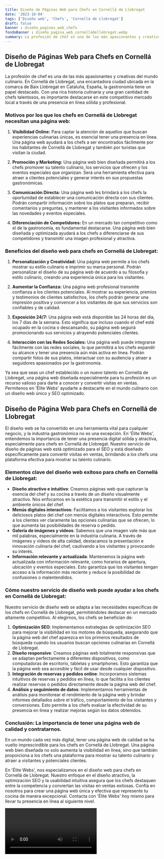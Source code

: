 ```yaml
---
title: Diseño de Páginas Web para Chefs en Cornellá de Llobregat
date: '2023-10-04'
tags: ['Diseño web', 'Chefs', 'Cornellá de Llobregat']
draft: false
banner : diseño_paginas_web_chefs
fondoBanner : diseño_pagina_web_cornelládellobregat.webp
summary: La profesión de chef es una de las más apasionantes y creativas del mundo culinario. En Cornellá de Llobregat, una encantadora ciudad ubicada en la comarca de Baix Llobregat en Cataluña, España, la gastronomía tiene un papel destacado. Con una rica historia culinaria y una gran cantidad de chefs talentosos, es importante destacarse en este competitivo mercado local a través de una presencia en línea sólida y profesional.
---
```


## Diseño de Páginas Web para Chefs en Cornellá de Llobregat

La profesión de chef es una de las más apasionantes y creativas del mundo culinario. En Cornellá de Llobregat, una encantadora ciudad ubicada en la comarca de Baix Llobregat en Cataluña, España, la gastronomía tiene un papel destacado. Con una rica historia culinaria y una gran cantidad de chefs talentosos, es importante destacarse en este competitivo mercado local a través de una presencia en línea sólida y profesional.

### Motivos por los que los chefs en Cornellá de Llobregat necesitan una página web:

1. **Visibilidad Online:** Para captar la atención de aquellos que buscan experiencias culinarias únicas, es esencial tener una presencia en línea. Una página web ayudará a los chefs a ser encontrados fácilmente por los habitantes de Cornellá de Llobregat y también por turistas que visitan la ciudad.

2. **Promoción y Marketing:** Una página web bien diseñada permitirá a los chefs promover su talento culinario, los servicios que ofrecen y los eventos especiales que organizan. Será una herramienta efectiva para atraer a clientes potenciales y generar interés en sus propuestas gastronómicas.

3. **Comunicación Directa:** Una página web les brindará a los chefs la oportunidad de establecer una comunicación directa con sus clientes. Podrán compartir información sobre los platos que preparan, recibir comentarios y preguntas, y mantener a los visitantes informados sobre las novedades y eventos especiales.

4. **Diferenciación de Competidores:** En un mercado tan competitivo como el de la gastronomía, es fundamental destacarse. Una página web bien diseñada y optimizada ayudará a los chefs a diferenciarse de sus competidores y transmitir una imagen profesional y atractiva.

### Beneficios del diseño web para chefs en Cornellá de Llobregat:

1. **Personalización y Creatividad:** Una página web permite a los chefs mostrar su estilo culinario e imprimir su marca personal. Podrán personalizar el diseño de su página web de acuerdo a su filosofía y estilo culinario, creando una experiencia única para los visitantes.

2. **Aumentar la Confianza:** Una página web profesional transmite confianza a los clientes potenciales. Al mostrar su experiencia, premios y testimonios de clientes satisfechos, los chefs podrán generar una impresión positiva y convencer a los visitantes de que sus servicios son confiables y de calidad.

3. **Exposición 24/7:** Una página web está disponible las 24 horas del día, los 7 días de la semana. Esto significa que incluso cuando el chef esté ocupado en la cocina o descansando, su página web seguirá promocionando sus servicios y atrayendo potenciales clientes.

4. **Interacción con las Redes Sociales:** Una página web puede integrarse fácilmente con las redes sociales, lo que permitirá a los chefs expandir su alcance y tener una presencia aún más activa en línea. Podrán compartir fotos de sus platos, interactuar con su audiencia y atraer a seguidores apasionados por la gastronomía.

Ya sea que seas un chef establecido o un nuevo talento en Cornellá de Llobregat, una página web diseñada especialmente para tu profesión es un recurso valioso para darte a conocer y convertir visitas en ventas. Permítenos en 'Élite Webs' ayudarte a destacarte en el mundo culinario con un diseño web único y SEO optimizado.

<GifSeo />

<Cta />

## Diseño de Página Web para Chefs en Cornellá de Llobregat

El diseño web se ha convertido en una herramienta vital para cualquier negocio, y la industria gastronómica no es una excepción. En 'Élite Webs', entendemos la importancia de tener una presencia digital sólida y atractiva, especialmente para chefs en Cornellá de Llobregat. Nuestro servicio de diseño de páginas web está optimizado para el SEO y está diseñado específicamente para convertir visitas en ventas, brindando a los chefs una plataforma efectiva para mostrar su talento culinario.

### Elementos clave del diseño web exitoso para chefs en Cornellá de Llobregat:

- **Diseño atractivo e intuitivo**: Creamos páginas web que capturan la esencia del chef y su cocina a través de un diseño visualmente atractivo. Nos enfocamos en la estética para transmitir el estilo y el ambiente únicos del chef.
- **Menús digitales interactivos**: Facilitamos a los visitantes explorar los deliciosos platos del chef con menús digitales interactivos. Esto permite a los clientes ver claramente las opciones culinarias que se ofrecen, lo que aumenta las posibilidades de reserva o pedido.
- **Galería de imágenes y videos**: Sabemos que una imagen vale más que mil palabras, especialmente en la industria culinaria. A través de imágenes y videos de alta calidad, destacamos la presentación e innovación culinaria del chef, cautivando a los visitantes y provocando su interés.
- **Información relevante y actualizada**: Mantenemos la página web actualizada con información relevante, como horarios de apertura, ubicación y eventos especiales. Esto garantiza que los visitantes tengan acceso a la información más reciente y reduce la posibilidad de confusiones o malentendidos.

### Cómo nuestro servicio de diseño web puede ayudar a los chefs en Cornellá de Llobregat:

Nuestro servicio de diseño web se adapta a las necesidades específicas de los chefs en Cornellá de Llobregat, permitiéndoles destacar en un mercado altamente competitivo. Al elegirnos, los chefs se benefician de:

1. **Optimización SEO**: Implementamos estrategias de optimización SEO para mejorar la visibilidad en los motores de búsqueda, asegurando que la página web del chef aparezca en los primeros resultados de búsqueda cuando los usuarios buscan opciones culinarias en Cornellá de Llobregat.
2. **Diseño responsive**: Creamos páginas web totalmente responsivas que se adaptan perfectamente a diferentes dispositivos, como computadoras de escritorio, tabletas y smartphones. Esto garantiza que la página web sea accesible y fácil de usar desde cualquier dispositivo.
3. **Integración de reservas y pedidos online**: Incorporamos sistemas intuitivos de reservas y pedidos en línea, lo que facilita a los clientes realizar reservas o pedidos directamente desde la página web del chef.
4. **Análisis y seguimiento de datos**: Implementamos herramientas de análisis para monitorear el rendimiento de la página web y brindar informes detallados sobre el tráfico, comportamiento de los visitantes y conversiones. Esto permite a los chefs evaluar la efectividad de su presencia en línea y realizar mejoras según los datos obtenidos.

### Conclusión: La importancia de tener una página web de calidad y contratarnos.

En un mundo cada vez más digital, tener una página web de calidad se ha vuelto imprescindible para los chefs en Cornellá de Llobregat. Una página web bien diseñada no solo aumenta la visibilidad en línea, sino que también proporciona a los chefs una plataforma para mostrar su talento culinario y atraer a visitantes y potenciales clientes.

En 'Élite Webs', nos especializamos en el diseño web para chefs en Cornellá de Llobregat. Nuestro enfoque en el diseño atractivo, la optimización SEO y la usabilidad intuitiva asegura que los chefs destaquen entre la competencia y conviertan las visitas en ventas exitosas. Confía en nosotros para crear una página web única y efectiva que represente tu cocina de manera excepcional. Contacta con 'Élite Webs' hoy mismo para llevar tu presencia en línea al siguiente nivel.

<Video />

<CtaBot job='Chefs' city='Cornellá de Llobregat'/>

<Gmaps query='Cornellá de Llobregat+españa+maps' />